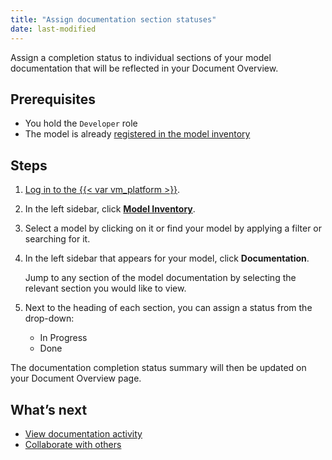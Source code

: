 ```yaml
---
title: "Assign documentation section statuses"
date: last-modified
---
```


Assign a completion status to individual sections of your model documentation that will be reflected in your Document Overview.

## Prerequisites
- You hold the `Developer` role 
- The model is already [registered in the model inventory](register-models-in-model-inventory.qmd)

## Steps

1. [Log in to the {{< var vm_platform >}}]({{< var vm_url >}}).

2. In the left sidebar, click [**Model Inventory**]({{< var vm_url >}}/model-inventory).

3. Select a model by clicking on it or find your model by applying a filter or searching for it.

4. In the left sidebar that appears for your model, click **Documentation**.

   Jump to any section of the model documentation by selecting the relevant section you would like to view.

5. Next to the heading of each section, you can assign a status from the drop-down:
    - In Progress
    - Done

::: {.callout}
The documentation completion status summary will then be updated on your Document Overview page.
:::

## What's next
- [View documentation activity](view-documentation-activity.qmd)
- [Collaborate with others](collaborate-with-others.qmd)
